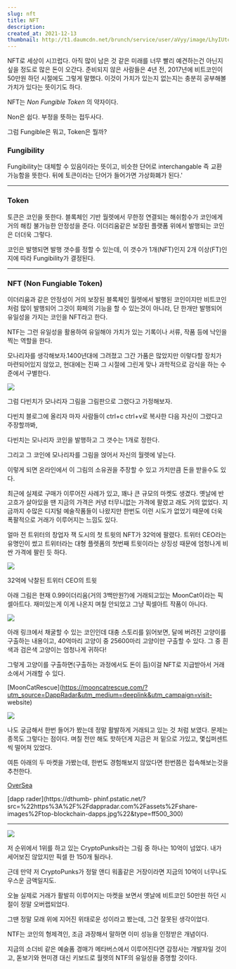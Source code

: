 ```yaml
---
slug: nft
title: NFT
description:
created_at: 2021-12-13
thumbnail: http://t1.daumcdn.net/brunch/service/user/aVyy/image/LhyIUtc5fcgwRFgUXjzPE5fS9I0.jpeg
---
```


NFT로 세상이 시끄럽다. 아직 많이 남은 것 같은 미래를 너무 빨리 예견하는건 아닌지 싶을 정도로 많은 돈이 오간다. 준비되지 않은
사람들은 4년 전, 2017년에 비트코인이 50만원 하던 시절에도 그렇게 말했다. 이것이 가치가 있는지 없는지는 충분히 공부해볼 가치가
있다는 뜻이기도 하다.

NFT는 _Non Fungible Token_ 의 약자이다.

Non은 쉽다. 부정을 뜻하는 접두사다.

그럼 Fungible은 뭐고, Token은 뭘까?

### **Fungibility**

Fungibility는 대체할 수 있음이라는 뜻이고, 비슷한 단어로 interchangable 즉 교환 가능함을 뜻한다. 뒤에 토큰이라는
단어가 들어가면 가상화폐가 된다.'

---

### **Token**

토큰은 코인을 뜻한다. 블록체인 기반 월렛에서 무한정 연결되는 해쉬함수가 코인에게 거의 해킹 불가능한 안정성을 준다. 이더리움같은 보장된
플랫폼 위에서 발행되는 코인은 더더욱 그렇다.

코인은 발행되면 발행 갯수를 정할 수 있는데, 이 갯수가 1개(NFT)인지 2개 이상(FT)인지에 따라 Fungibility가 결정된다.

---

### **NFT** (Non Fungiable Token)

이더리움과 같은 안정성이 거의 보장된 블록체인 월렛에서 발행된 코인이지만 비트코인처럼 많이 발행되어 그것이 화페의 기능을 할 수 있는것이
아니라, 단 한개만 발행되어 유일성을 가지는 코인을 NFT라고 한다.

NTF는 그런 유일성을 활용하여 유일해야 가치가 있는 기록이나 서류, 작품 등에 낙인을 찍는 역할을 한다.

모나리자를 생각해보자.1400년대에 그려졌고 그간 가품은 많았지만 이렇다할 장치가 마련되어있지 않았고, 현대에는 진짜 그 시절에 그린게 맞나
과학적으로 감식을 하는 수준에서 구별한다.

![](http://t1.daumcdn.net/brunch/service/user/aVyy/image/7f2JIc4QycWt1d7BponDTT4lz6M)

그럼 다빈치가 모나리자 그림을 그림판으로 그렸다고 가정해보자.

다빈치 블로그에 올리자 마자 사람들이 ctrl+c ctrl+v로 복사한 다음 자신이 그렸다고 주장할까봐,

다빈치는 모나리자 코인을 발행하고 그 갯수는 1개로 정한다.

그리고 그 코인에 모나리자를 그림을 얹어서 자신의 월렛에 넣는다.

이렇게 되면 온라인에서 이 그림의 소유권을 주장할 수 있고 가치만큼 돈을 받을수도 있다.

최근에 실제로 구매가 이루어진 사례가 있고, 꽤나 큰 규모의 마켓도 생겼다. 옛날에 반 고흐가 살아있을 땐 지금의 가격은 커녕 터무니없는
가격에 팔렸고 래도 거의 없었다. 지금까지 수많은 디지털 예술작품들이 나왔지만 한번도 이런 시도가 없었기 때문에 더욱 폭팔적으로 거래가
이루어지는 느낌도 있다.

얼마 전 트위터의 창업자 잭 도시의 첫 트윗의 NFT가 32억에 팔렸다. 트위터 CEO라는 유명인이 썼고 트위터라는 대형 플렛폼의 첫번째
트윗이라는 상징성 때문에 엄청나게 비싼 가격에 팔린 듯 하다.

![](http://t1.daumcdn.net/brunch/service/user/aVyy/image/JtbwDcOaAqxoOdFGBWiWhtgZTbw)

32억에 낙찰된 트위터 CEO의 트윗

아래 그림은 현재 0.99이더리움(거의 3백만원?)에 거래되고있는 MoonCat이라는 픽셀아트다. 재미있는게 이게 나온지 며칠 안되었고 그냥
픽셀아트 작품이 아니다.

![](http://t1.daumcdn.net/brunch/service/user/aVyy/image/mQOvN13OfEVR-7H6t-vRsE3NLzQ)

아래 링크에서 채굴할 수 있는 코인인데 대충 스토리를 읽어보면, 달에 버려진 고양이를 구출하는 내용이고, 40억마리 고양이 중 25600마리
고양이만 구출할 수 있다. 그 중 흰색과 검은색 고양이는 엄청나게 귀하다!

그렇게 고양이를 구출하면(구출하는 과정에서도 돈이 듬)이걸 NFT로 지급받아서 거래소에서 거래할 수 있다.

[MoonCatRescue](https://mooncatrescue.com/?utm_source=DappRadar&utm_medium=deeplink&utm_campaign=visit-
website)

![](http://t1.daumcdn.net/brunch/service/user/aVyy/image/X6OejCXEuPpVFcp6dJEFSIp-m2M)

나도 궁금해서 한번 들어가 봤는데 정말 활발하게 거래되고 있는 것 처럼 보였다. 문제는 종목도 그렇다는 점이다. 며칠 전만 해도 핫하던게
지금은 저 밑으로 가있고, 몇십퍼센트씩 떨어져 있었다.

여튼 아래의 두 마켓을 가봤는데, 한번도 경험해보지 않았다면 한번쯤은 접속해보는것을 추천한다.

[OverSea](https://opensea.io/)

[dapp rader](https://dthumb-
phinf.pstatic.net/?src=%22https%3A%2F%2Fdappradar.com%2Fassets%2Fshare-
images%2Ftop-blockchain-dapps.jpg%22&type=ff500_300)

---

![](http://t1.daumcdn.net/brunch/service/user/aVyy/image/llU7dJ-S83xehlMNwn2GvmmS2H8)

저 순위에서 1위를 하고 있는 CryptoPunks라는 그림 중 하나는 10억이 넘었다. 내가 세어보진 않았지만 픽셀 한 150개 될라나.

근데 만약 저 CryptoPunks가 정말 앤디 워홀같은 거장이라면 지금의 10억이 너무나도 우스운 금액일지도.

오늘 실제로 거래가 활발히 이루어지는 마켓을 보면서 옛날에 비트코인 50만원 하던 시절이 정말 오버랩되었다.

그땐 정말 모래 위에 지어진 위태로운 성이라고 봤는데, 그건 잘못된 생각이었다.

NTF는 코인의 형제격인, 조금 과장해서 말하면 이미 성능을 인정받은 개념이다.

지금의 소더비 같은 예술품 경매가 메타버스에서 이루어진다면 감정사는 개발자일 것이고, 돋보기와 현미경 대신 키보드로 월렛의 NTF의 유일성을
증명할 것이다.

